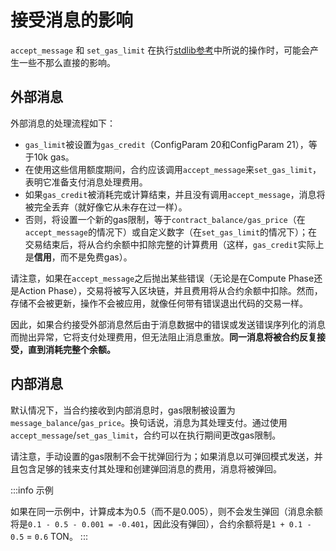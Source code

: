 # 接受消息的影响

`accept_message` 和 `set_gas_limit` 在执行[stdlib参考](/v3/documentation/smart-contracts/func/docs/stdlib)中所说的操作时，可能会产生一些不那么直接的影响。

## 外部消息

外部消息的处理流程如下：

- `gas_limit`被设置为`gas_credit`（ConfigParam 20和ConfigParam 21），等于10k gas。
- 在使用这些信用额度期间，合约应该调用`accept_message`来`set_gas_limit`，表明它准备支付消息处理费用。
- 如果`gas_credit`被消耗完或计算结束，并且没有调用`accept_message`，消息将被完全丢弃（就好像它从未存在过一样）。
- 否则，将设置一个新的gas限制，等于`contract_balance/gas_price`（在`accept_message`的情况下）或自定义数字（在`set_gas_limit`的情况下）；在交易结束后，将从合约余额中扣除完整的计算费用（这样，`gas_credit`实际上是**信用**，而不是免费gas）。

请注意，如果在`accept_message`之后抛出某些错误（无论是在Compute Phase还是Action Phase），交易将被写入区块链，并且费用将从合约余额中扣除。然而，存储不会被更新，操作不会被应用，就像任何带有错误退出代码的交易一样。

因此，如果合约接受外部消息然后由于消息数据中的错误或发送错误序列化的消息而抛出异常，它将支付处理费用，但无法阻止消息重放。**同一消息将被合约反复接受，直到消耗完整个余额。**

## 内部消息

默认情况下，当合约接收到内部消息时，gas限制被设置为`message_balance`/`gas_price`。换句话说，消息为其处理支付。通过使用`accept_message`/`set_gas_limit`，合约可以在执行期间更改gas限制。

请注意，手动设置的gas限制不会干扰弹回行为；如果消息以可弹回模式发送，并且包含足够的钱来支付其处理和创建弹回消息的费用，消息将被弹回。

:::info 示例

如果在同一示例中，计算成本为0.5（而不是0.005），则不会发生弹回（消息余额将是`0.1 - 0.5 - 0.001 = -0.401`，因此没有弹回），合约余额将是`1 + 0.1 - 0.5` = `0.6` TON。
:::
